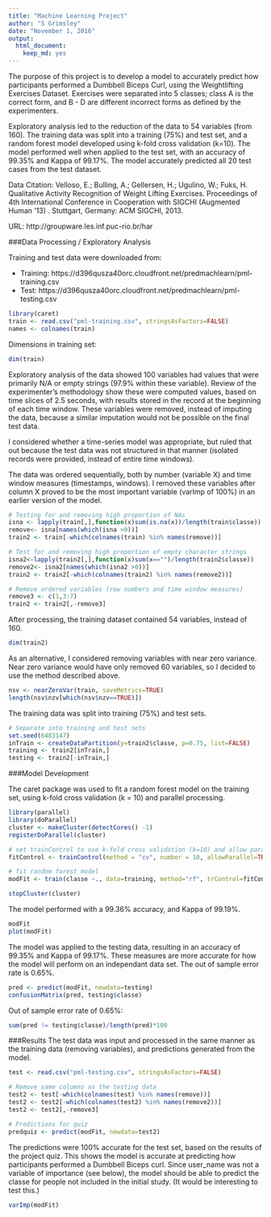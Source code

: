 ```yaml
---
title: "Machine Learning Project"
author: "S Grimsley"
date: "November 1, 2016"
output: 
  html_document: 
    keep_md: yes
---
```


The purpose of this project is to develop a model to accurately predict how participants performed a Dumbbell Biceps Curl, using the Weightlifting Exercises Dataset.  Exercises were separated into 5 classes; class A is the correct form, and B - D are different incorrect forms as defined by the experimenters.

Exploratory analysis led to the reduction of the data to 54 variables (from 160).  The training data was split into a training (75%) and test set, and a random forest model developed using k-fold cross validation (k=10).  The model performed well when applied to the test set, with an accuracy of 99.35% and Kappa of 99.17%.  The model accurately predicted all 20 test cases from the test dataset.

Data Citation:
Velloso, E.; Bulling, A.; Gellersen, H.; Ugulino, W.; Fuks, H. Qualitative Activity Recognition of Weight Lifting Exercises. Proceedings of 4th International Conference in Cooperation with SIGCHI (Augmented Human '13) . Stuttgart, Germany: ACM SIGCHI, 2013. 

URL: http://groupware.les.inf.puc-rio.br/har


###Data Processing / Exploratory Analysis

Training and test data were downloaded from:

* Training: https://d396qusza40orc.cloudfront.net/predmachlearn/pml-training.csv
* Test: https://d396qusza40orc.cloudfront.net/predmachlearn/pml-testing.csv

```r
library(caret)
train <- read.csv("pml-training.csv", stringsAsFactors=FALSE)
names <- colnames(train)
```

Dimensions in training set:
```r
dim(train)
```

Exploratory analysis of the data showed 100 variables had values that were primarily N/A or empty strings (97.9% within these variable).  Review of the experimenter's methodology show these were computed values, based on time slices of 2.5 seconds, with results stored in the record at the beginning of each time window.  These variables were removed, instead of imputing the data, because a similar imputation would not be possible on the final test data.  

I considered whether a time-series model was appropriate, but ruled that out because the test data was not structured in that manner (isolated records were provided, instead of entire time windows).

The data was ordered sequentially, both by number (variable X) and time window measures (timestamps, windows).  I removed these variables after column X proved to be the most important variable (varImp of 100%) in an earlier version of the model.

```r
# Testing for and removing high proportion of NAs
isna <- lapply(train[,],function(x)sum(is.na(x))/length(train$classe))
remove<- isna[names(which(isna >0))]
train2 <- train[-which(colnames(train) %in% names(remove))]

# Test for and removing high proportion of empty character strings
isna2<-lapply(train2[,],function(x)sum(x=="")/length(train2$classe))
remove2<- isna2[names(which(isna2 >0))]
train2 <- train2[-which(colnames(train2) %in% names(remove2))]

# Remove ordered variables (row numbers and time window measures)
remove3 <- c(1,3:7)
train2 <- train2[,-remove3]
```

After processing, the training dataset contained 54 variables, instead of 160.  
```r
dim(train2)
```

As an alternative, I considered removing variables with near zero variance.  Near zero variance would have only removed 60 variables, so I decided to use the method described above.

```r
nsv <- nearZeroVar(train, saveMetrics=TRUE)
length(nsv$nzv[which(nsv$nzv==TRUE)])
```

The training data was split into training (75%) and test sets.

```r
# Separate into training and test sets
set.seed(6483147)
inTrain <- createDataPartition(y=train2$classe, p=0.75, list=FALSE)
training <- train2[inTrain,]
testing <- train2[-inTrain,]
```

###Model Development

The caret package was used to fit a random forest model on the training set, using k-fold cross validation (k = 10) and parallel processing.

```r
library(parallel)
library(doParallel)
cluster <- makeCluster(detectCores() -1)
registerDoParallel(cluster)

# set trainControl to use k-fold cross validation (k=10) and allow parallel processing
fitControl <- trainControl(method = "cv", number = 10, allowParallel=TRUE)

# fit random forest model
modFit <- train(classe ~., data=training, method="rf", trControl=fitControl)

stopCluster(cluster)
```

The model performed with a 99.36% accuracy, and Kappa of 99.19%.

```r
modFit
plot(modFit)
```

The model was applied to the testing data, resulting in an accuracy of 99.35% and Kappa of 99.17%.  These measures are more accurate for how the model will perform on an independant data set.  The out of sample error rate is 0.65%.

```r
pred <- predict(modFit, newdata=testing)
confusionMatrix(pred, testing$classe)
```

Out of sample error rate of 0.65%:
```r
sum(pred != testing$classe)/length(pred)*100
```


###Results
The test data was input and processed in the same manner as the training data (removing variables), and predictions generated from the model.  

```r
test <- read.csv("pml-testing.csv", stringsAsFactors=FALSE)

# Remove same columns as the testing data
test2 <- test[-which(colnames(test) %in% names(remove))]
test2 <- test2[-which(colnames(test2) %in% names(remove2))]  
test2 <- test2[,-remove3]

# Predictions for quiz
predquiz <- predict(modFit, newdata=test2)
```

The predictions were 100% accurate for the test set, based on the results of the project quiz.  This shows the model is accurate at predicting how participants performed a Dumbbell Biceps curl.  Since user_name was not a variable of importance (see below), the model should be able to predict the classe for people not included in the initial study.  (It would be interesting to test this.) 

```r
varImp(modFit)
```

